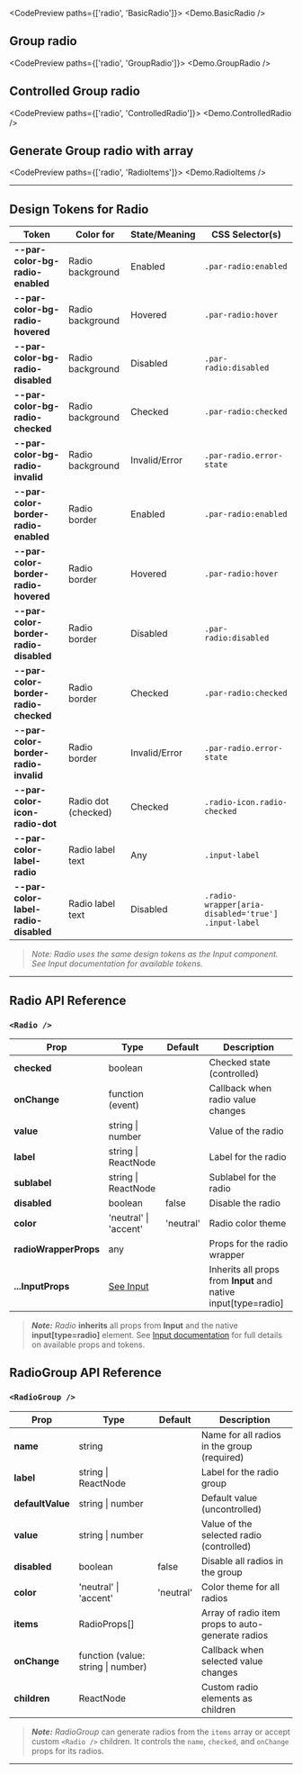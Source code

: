 
<CodePreview paths={['radio', 'BasicRadio']}>
  <Demo.BasicRadio />
</CodePreview>

## Group radio

<CodePreview paths={['radio', 'GroupRadio']}>
  <Demo.GroupRadio />
</CodePreview>

## Controlled Group radio

<CodePreview paths={['radio', 'ControlledRadio']}>
  <Demo.ControlledRadio />
</CodePreview>

## Generate Group radio with array

<CodePreview paths={['radio', 'RadioItems']}>
  <Demo.RadioItems />
</CodePreview>

---

## Design Tokens for Radio

| **Token**                             | **Color for**       | **State/Meaning** | **CSS Selector(s)**                                 |
| ------------------------------------- | ------------------- | ----------------- | --------------------------------------------------- |
| **--par-color-bg-radio-enabled**      | Radio background    | Enabled           | `.par-radio:enabled`                                |
| **--par-color-bg-radio-hovered**      | Radio background    | Hovered           | `.par-radio:hover`                                  |
| **--par-color-bg-radio-disabled**     | Radio background    | Disabled          | `.par-radio:disabled`                               |
| **--par-color-bg-radio-checked**      | Radio background    | Checked           | `.par-radio:checked`                                |
| **--par-color-bg-radio-invalid**      | Radio background    | Invalid/Error     | `.par-radio.error-state`                            |
| **--par-color-border-radio-enabled**  | Radio border        | Enabled           | `.par-radio:enabled`                                |
| **--par-color-border-radio-hovered**  | Radio border        | Hovered           | `.par-radio:hover`                                  |
| **--par-color-border-radio-disabled** | Radio border        | Disabled          | `.par-radio:disabled`                               |
| **--par-color-border-radio-checked**  | Radio border        | Checked           | `.par-radio:checked`                                |
| **--par-color-border-radio-invalid**  | Radio border        | Invalid/Error     | `.par-radio.error-state`                            |
| **--par-color-icon-radio-dot**        | Radio dot (checked) | Checked           | `.radio-icon.radio-checked`                         |
| **--par-color-label-radio**           | Radio label text    | Any               | `.input-label`                                      |
| **--par-color-label-radio-disabled**  | Radio label text    | Disabled          | `.radio-wrapper[aria-disabled='true'] .input-label` |

> _Note: Radio uses the same design tokens as the Input component. See Input documentation for available tokens._

---

## Radio API Reference

### `<Radio />`

| **Prop**              | **Type**                       | **Default** | **Description**                                                |
| --------------------- | ------------------------------ | ----------- | -------------------------------------------------------------- |
| **checked**           | boolean                        |             | Checked state (controlled)                                     |
| **onChange**          | function (event)               |             | Callback when radio value changes                              |
| **value**             | string \| number               |             | Value of the radio                                             |
| **label**             | string \| ReactNode            |             | Label for the radio                                            |
| **sublabel**          | string \| ReactNode            |             | Sublabel for the radio                                         |
| **disabled**          | boolean                        | false       | Disable the radio                                              |
| **color**             | 'neutral' \| 'accent'          | 'neutral'   | Radio color theme                                              |
| **radioWrapperProps** | any                            |             | Props for the radio wrapper                                    |
| **...InputProps**     | [See Input](../base-input/dev) |             | Inherits all props from **Input** and native input[type=radio] |

> **_Note:_** _Radio_ **inherits** all props from **Input** and the native **input[type=radio]** element. See [Input documentation](../base-input/dev) for full details on available props and tokens.

## RadioGroup API Reference

### `<RadioGroup />`

| **Prop**         | **Type**                           | **Default** | **Description**                                   |
| ---------------- | ---------------------------------- | ----------- | ------------------------------------------------- |
| **name**         | string                             |             | Name for all radios in the group (required)       |
| **label**        | string \| ReactNode                |             | Label for the radio group                         |
| **defaultValue** | string \| number                   |             | Default value (uncontrolled)                      |
| **value**        | string \| number                   |             | Value of the selected radio (controlled)          |
| **disabled**     | boolean                            | false       | Disable all radios in the group                   |
| **color**        | 'neutral' \| 'accent'              | 'neutral'   | Color theme for all radios                        |
| **items**        | RadioProps[]                       |             | Array of radio item props to auto-generate radios |
| **onChange**     | function (value: string \| number) |             | Callback when selected value changes              |
| **children**     | ReactNode                          |             | Custom radio elements as children                 |

> **_Note:_** _RadioGroup_ can generate radios from the `items` array or accept custom `<Radio />` children. It controls the `name`, `checked`, and `onChange` props for its radios.

---
